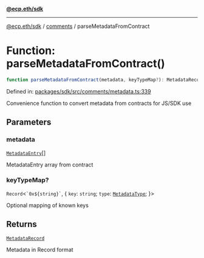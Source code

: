 [**@ecp.eth/sdk**](../../index.mdx)

***

[@ecp.eth/sdk](/sdk-reference/index.mdx) / [comments](/sdk-reference/comments/index.mdx) / parseMetadataFromContract

# Function: parseMetadataFromContract()

```ts
function parseMetadataFromContract(metadata, keyTypeMap?): MetadataRecord;
```

Defined in: [packages/sdk/src/comments/metadata.ts:339](https://github.com/ecp-eth/comments-monorepo/blob/main/packages/sdk/src/comments/metadata.ts#L339)

Convenience function to convert metadata from contracts for JS/SDK use

## Parameters

### metadata

[`MetadataEntry`](/sdk-reference/comments/type-aliases/MetadataEntry.mdx)[]

MetadataEntry array from contract

### keyTypeMap?

`Record`\<`` `0x${string}` ``, \{
  `key`: `string`;
  `type`: [`MetadataType`](/sdk-reference/comments/type-aliases/MetadataType.mdx);
\}\>

Optional mapping of known keys

## Returns

[`MetadataRecord`](/sdk-reference/comments/type-aliases/MetadataRecord.mdx)

Metadata in Record format
